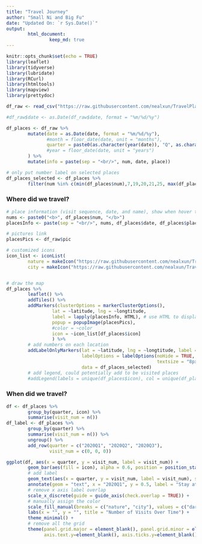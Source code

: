 ```yaml
---
title: "Travel Journey"
author: "Small Ni and Big Fu"
date: "Updated On: `r Sys.Date()`"
output: 
        html_document:
                keep_md: true
---
```


```r
knitr::opts_chunk$set(echo = TRUE)
library(leaflet)
library(tidyverse)
library(lubridate)
library(RCurl)
library(htmltools)
library(mapview)
library(prettydoc)
```




```r
df_raw <- read_csv("https://raw.githubusercontent.com/nealxun/TravelPlaces/master/travel_places.csv")

#df_raw$date <- as.Date(df_raw$date, format = "%m/%d/%y")

df_places <- df_raw %>%
        mutate(date = as.Date(date, format = "%m/%d/%y"),
               #month = floor_date(date, unit = "months"),
               quarter = paste0(as.character(year(date)), "Q", as.character(quarter(date)))
               #year = floor_date(date, unit = "years")
        ) %>% 
        mutate(info = paste(sep = "<br/>", num, date, place))

# only put number label on selected places
df_places_selected <- df_places %>% 
        filter(num %in% c(min(df_places$num),7,19,20,21,25, max(df_places$num)))

```



### Where did we travel?

```r
# place information (visit sequence, date, and name), show when hover the mice
nums <- paste0("<b>", df_places$num, "</b>")
placesInfo <- paste(sep = "<br/>", nums, df_places$date, df_places$place)

# pictures link
placesPics <- df_raw$pic

# customized icons
icon_list <- iconList(
        nature = makeIcon("https://raw.githubusercontent.com/nealxun/TravelPlaces/master/national-park-map-icons.png", iconWidth = 24, iconHeight = 30),
        city = makeIcon("https://raw.githubusercontent.com/nealxun/TravelPlaces/master/city_icon.png", iconWidth = 24, iconHeight = 30))


# draw the map
df_places %>% 
        leaflet() %>%
        addTiles() %>%
        addMarkers(clusterOptions = markerClusterOptions(),
                 lat = ~latitude, lng = ~longtitude,
                 label = lapply(placesInfo, HTML), # use HTML to display multiple lines
                 popup = popupImage(placesPics),
                 #color = ~color
                 icon = ~icon_list[df_places$icon]
                 ) %>% 
        # add numbers on each location
        addLabelOnlyMarkers(lat = ~latitude, lng = ~longtitude, label = ~as.character(num),
                            labelOptions = labelOptions(noHide = TRUE, textOnly = FALSE,
                                                        textsize = "8px", opacity = 0.8),
                            data = df_places_selected)
        # add legend, could potentially add to be visited places
        #addLegend(labels = unique(df_places$icon), col = unique(df_places$color))

```


### When did we travel?

```r
df <- df_places %>% 
        group_by(quarter, icon) %>% 
        summarise(visit_num = n())
df_label <- df_places %>% 
        group_by(quarter) %>% 
        summarise(visit_num = n()) %>% 
        ungroup() %>% 
        add_row(quarter = c("2020Q1", "2020Q2", "2020Q3"), 
                visit_num = c(0, 0, 0))

ggplot(df, aes(x = quarter, y = visit_num, label = visit_num)) +
        geom_bar(aes(fill = icon), alpha = 0.6, position = position_stack(reverse = TRUE), stat = "identity") +
        # add label
        geom_text(aes(x = quarter, y = visit_num, label = visit_num), size = 4, position = position_stack(vjust = 1), data = df_label) + 
        annotate(geom = "text", x = "2020Q1", y = 0.5, label = "Stay at Home Order", hjust = "left", size = 3, color = "darksalmon") +
        # remove x axis label overlap
        scale_x_discrete(guide = guide_axis(check.overlap = TRUE)) +
        # manually assign the color
        scale_fill_manual(breaks = c("nature", "city"), values = c("darkgreen", "steelblue"), name = "Category") +
        labs(x = "", y = "", title = "Number of Visits Over Time") +
        theme_minimal() +
        # remove all the grid
        theme(panel.grid.major = element_blank(), panel.grid.minor = element_blank(), 
              axis.text.y=element_blank(), axis.ticks.y=element_blank())


```


